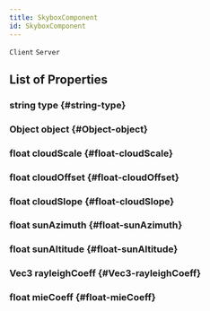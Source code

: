 ```yaml
---
title: SkyboxComponent
id: SkyboxComponent
---
```

`Client`
`Server`

## List of Properties

### string type {#string-type}

### Object object {#Object-object}

### float cloudScale {#float-cloudScale}

### float cloudOffset {#float-cloudOffset}

### float cloudSlope {#float-cloudSlope}

### float sunAzimuth {#float-sunAzimuth}

### float sunAltitude {#float-sunAltitude}

### Vec3 rayleighCoeff {#Vec3-rayleighCoeff}

### float mieCoeff {#float-mieCoeff}


